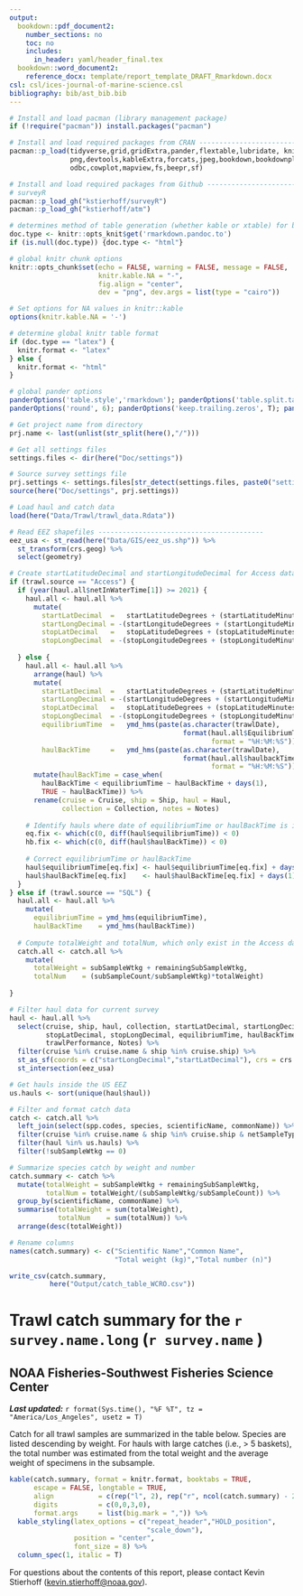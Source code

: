 ```yaml
---
output: 
  bookdown::pdf_document2:
    number_sections: no
    toc: no
    includes: 
      in_header: yaml/header_final.tex
  bookdown::word_document2:
    reference_docx: template/report_template_DRAFT_Rmarkdown.docx
csl: csl/ices-journal-of-marine-science.csl
bibliography: bib/ast_bib.bib
---
```


```r
# Install and load pacman (library management package)
if (!require("pacman")) install.packages("pacman")

# Install and load required packages from CRAN ---------------------------------
pacman::p_load(tidyverse,grid,gridExtra,pander,flextable,lubridate, knitr,here,
               png,devtools,kableExtra,forcats,jpeg,bookdown,bookdownplus,magick,
               odbc,cowplot,mapview,fs,beepr,sf)

# Install and load required packages from Github -------------------------------
# surveyR
pacman::p_load_gh("kstierhoff/surveyR")
pacman::p_load_gh("kstierhoff/atm")

# determines method of table generation (whether kable or xtable) for best formatting
doc.type <- knitr::opts_knit$get('rmarkdown.pandoc.to')
if (is.null(doc.type)) {doc.type <- "html"}

# global knitr chunk options
knitr::opts_chunk$set(echo = FALSE, warning = FALSE, message = FALSE,
                      knitr.kable.NA = "-",
                      fig.align = "center",
                      dev = "png", dev.args = list(type = "cairo"))

# Set options for NA values in knitr::kable
options(knitr.kable.NA = '-')

# determine global knitr table format
if (doc.type == "latex") {
  knitr.format <- "latex"
} else {
  knitr.format <- "html" 
}

# global pander options
panderOptions('table.style','rmarkdown'); panderOptions('table.split.table', Inf); panderOptions('digits', 6);
panderOptions('round', 6); panderOptions('keep.trailing.zeros', T); panderOptions('missing', "")
```

```r
# Get project name from directory
prj.name <- last(unlist(str_split(here(),"/")))

# Get all settings files
settings.files <- dir(here("Doc/settings"))

# Source survey settings file
prj.settings <- settings.files[str_detect(settings.files, paste0("settings_", prj.name, ".R"))]
source(here("Doc/settings", prj.settings))
```

```r
# Load haul and catch data
load(here("Data/Trawl/trawl_data.Rdata"))
```

```r
# Read EEZ shapefiles -----------------------------------------
eez_usa <- st_read(here("Data/GIS/eez_us.shp")) %>% 
  st_transform(crs.geog) %>% 
  select(geometry)
```

```r
# Create startLatitudeDecimal and startLongitudeDecimal for Access data
if (trawl.source == "Access") {
  if (year(haul.all$netInWaterTime[1]) >= 2021) {
    haul.all <- haul.all %>% 
      mutate(
        startLatDecimal  =   startLatitudeDegrees + (startLatitudeMinutes/60),
        startLongDecimal = -(startLongitudeDegrees + (startLongitudeMinutes/60)),
        stopLatDecimal   =   stopLatitudeDegrees + (stopLatitudeMinutes/60),
        stopLongDecimal  = -(stopLongitudeDegrees + (stopLongitudeMinutes/60))) 
    
  } else {
    haul.all <- haul.all %>% 
      arrange(haul) %>% 
      mutate(
        startLatDecimal  =   startLatitudeDegrees + (startLatitudeMinutes/60),
        startLongDecimal = -(startLongitudeDegrees + (startLongitudeMinutes/60)),
        stopLatDecimal   =   stopLatitudeDegrees + (stopLatitudeMinutes/60),
        stopLongDecimal  = -(stopLongitudeDegrees + (stopLongitudeMinutes/60)), 
        equilibriumTime  =   ymd_hms(paste(as.character(trawlDate),
                                           format(haul.all$EquilibriumTime,
                                                  format = "%H:%M:%S"))),
        haulBackTime     =   ymd_hms(paste(as.character(trawlDate),
                                           format(haul.all$haulbackTime,
                                                  format = "%H:%M:%S")))) %>%
      mutate(haulBackTime = case_when(
        haulBackTime < equilibriumTime ~ haulBackTime + days(1),
        TRUE ~ haulBackTime)) %>%
      rename(cruise = Cruise, ship = Ship, haul = Haul,
             collection = Collection, notes = Notes)
    
    # Identify hauls where date of equilibriumTime or haulBackTime is incorrect
    eq.fix <- which(c(0, diff(haul$equilibriumTime)) < 0)
    hb.fix <- which(c(0, diff(haul$haulBackTime)) < 0)
    
    # Correct equilibriumTime or haulBackTime
    haul$equilibriumTime[eq.fix] <- haul$equilibriumTime[eq.fix] + days(1)
    haul$haulBackTime[eq.fix]    <- haul$haulBackTime[eq.fix] + days(1)
  }
} else if (trawl.source == "SQL") {
  haul.all <- haul.all %>% 
    mutate(
      equilibriumTime = ymd_hms(equilibriumTime),
      haulBackTime    = ymd_hms(haulBackTime))
  
  # Compute totalWeight and totalNum, which only exist in the Access database
  catch.all <- catch.all %>% 
    mutate(
      totalWeight = subSampleWtkg + remainingSubSampleWtkg,
      totalNum    = (subSampleCount/subSampleWtkg)*totalWeight)
  
}

# Filter haul data for current survey
haul <- haul.all %>% 
  select(cruise, ship, haul, collection, startLatDecimal, startLongDecimal, 
         stopLatDecimal, stopLongDecimal, equilibriumTime, haulBackTime, 
         trawlPerformance, Notes) %>% 
  filter(cruise %in% cruise.name & ship %in% cruise.ship) %>% 
  st_as_sf(coords = c("startLongDecimal","startLatDecimal"), crs = crs.geog) %>% 
  st_intersection(eez_usa)

# Get hauls inside the US EEZ
us.hauls <- sort(unique(haul$haul))
```

```r
# Filter and format catch data
catch <- catch.all %>% 
  left_join(select(spp.codes, species, scientificName, commonName)) %>% 
  filter(cruise %in% cruise.name & ship %in% cruise.ship & netSampleType == 'codend') %>% 
  filter(haul %in% us.hauls) %>% 
  filter(!subSampleWtkg == 0) 

# Summarize species catch by weight and number
catch.summary <- catch %>% 
  mutate(totalWeight = subSampleWtkg + remainingSubSampleWtkg,
         totalNum = totalWeight/(subSampleWtkg/subSampleCount)) %>%
  group_by(scientificName, commonName) %>% 
  summarise(totalWeight = sum(totalWeight),
            totalNum    = sum(totalNum)) %>% 
  arrange(desc(totalWeight)) 

# Rename columns
names(catch.summary) <- c("Scientific Name","Common Name",
                          "Total weight (kg)","Total number (n)")

write_csv(catch.summary, 
          here("Output/catch_table_WCRO.csv"))
```

\blandscape  

# Trawl catch summary for the `r survey.name.long` (`r survey.name` )

## NOAA Fisheries-Southwest Fisheries Science Center

_**Last updated:**_ `r format(Sys.time(), "%F %T", tz = "America/Los_Angeles", usetz = T)`

Catch for all trawl samples are summarized in the table below. Species are listed descending by weight. For hauls with large catches (i.e., > 5 baskets), the total number was estimated from the total weight and the average weight of specimens in the subsample.

```r
kable(catch.summary, format = knitr.format, booktabs = TRUE, 
      escape = FALSE, longtable = TRUE,
      align           = c(rep("l", 2), rep("r", ncol(catch.summary) - 2)),
      digits          = c(0,0,3,0),
      format.args     = list(big.mark = ",")) %>% 
  kable_styling(latex_options = c("repeat_header","HOLD_position",
                                  "scale_down"),
                position = "center",
                font_size = 8) %>%
  column_spec(1, italic = T) 
```

For questions about the contents of this report, please contact Kevin Stierhoff ([kevin.stierhoff@noaa.gov](mailto:kevin.stierhoff@noaa.gov)).

\elandscape
